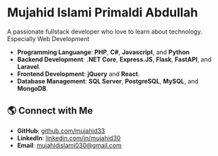 # Mujahid Islami Primaldi Abdullah

A passionate fullstack developer who love to learn about technology. Especially Web Development

- **Programming Languange**: **PHP**, **C#**, **Javascript**, and **Python**
- **Backend Development**:  **.NET Core**, **Express.JS**, **Flask**, **FastAPI**, and **Laravel**.
- **Frontend Development**: **jQuery** and **React**.
- **Database Management**: **SQL Server**, **PostgreSQL**, **MySQL**, and **MongoDB**.

## 🌎 Connect with Me

- **GitHub**: [github.com/mujahid33](https://github.com/mujahid33)
- **LinkedIn**: [linkedin.com/in/mujahid30](https://www.linkedin.com/in/mujahid30/)
- **Email**: mujahidislami030@gmail.com
